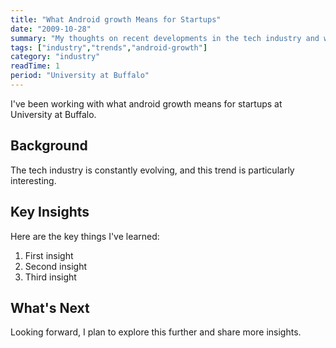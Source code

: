 ```yaml
---
title: "What Android growth Means for Startups"
date: "2009-10-28"
summary: "My thoughts on recent developments in the tech industry and what they mean for developers."
tags: ["industry","trends","android-growth"]
category: "industry"
readTime: 1
period: "University at Buffalo"
---
```


I've been working with what android growth means for startups at University at Buffalo.

## Background

The tech industry is constantly evolving, and this trend is particularly interesting.

## Key Insights

Here are the key things I've learned:

1. First insight
2. Second insight
3. Third insight

## What's Next

Looking forward, I plan to explore this further and share more insights.


